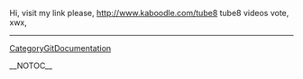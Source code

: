 Hi, visit my link please, http://www.kaboodle.com/tube8 tube8 videos vote,  xwx,
----
[[CategoryGitDocumentation]]

__NOTOC__